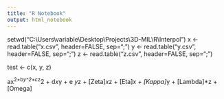 ```yaml
---
title: "R Notebook"
output: html_notebook
---
```


setwd("C:\\Users\\variable\\Desktop\\Projects\\3D-MIL\\R\\Interpol")
x <- read.table("x.csv", header=FALSE, sep=";")
y <- read.table("y.csv", header=FALSE, sep=";")
z <- read.table("z.csv", header=FALSE, sep=";")

test <- c(x, y, z)

ax^2+b*y^2+c*z^2 + d*x*y + e*
  y*z + \[Zeta]*x*z + \[Eta]*x + \[Kappa]*y + \[Lambda]*z + \[Omega]

